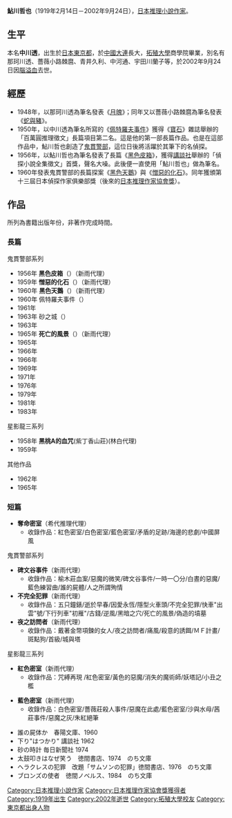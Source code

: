 {{NoteTA
|1=zh-tw:鮎;zh-cn:鲇;
}}
{{Infobox writer
| name          = 鮎川 哲也
| birth_name    = 中川 透
| birth_date    = 1919年2月14日
| birth_place   = {{JPN}}[[東京府|東京府]][[東京市|東京市]][[豐島區|豐島區]][[巢鴨|巢鴨]]
| death_date    = 2002年9月24日
| death_place   = 
| occupation    = [[小說家|小說家]]
| nationality  = {{JPN}}
| ethnicity    = 
| citizenship  = 
| education    = [[拓殖大學|拓殖大學]]
| period        = 1948年 - 2002年
| genre         = [[推理小說|推理小說]]
| subject       = 
| movement      = 
| notableworks = 《[[黑色皮箱|黑色皮箱]]》
| awards        = [[日本推理作家協会賞|日本探偵作家クラブ賞]]（1960年）
}}
{{Japanese|japanese=鮎川 哲也|kana=あゆかわ てつや|romaji=Ayukawa Tetsuya}}
'''鮎川哲也'''（1919年2月14日－2002年9月24日），[[日本|日本]][[推理小說|推理小說]][[作家|作家]]。

==生平==
本名'''中川透'''，出生於[[日本|日本]][[東京都|東京都]]，於[[中國|中國]][[大連|大連]]長大，[[拓殖大學|拓殖大學]]商學院畢業，別名有那珂川透、薔薇小路棘麿、青井久利、中河通、宇田川蘭子等，於2002年9月24日因[[腦溢血|腦溢血]]去世。

==經歷==
*1948年，以那珂川透為筆名發表《[[月魄|月魄]]》；同年又以薔薇小路棘麿為筆名發表《[[蛇與豬|蛇與豬]]》。
*1950年，以中川透為筆名所寫的《[[佩特羅夫事件|佩特羅夫事件]]》獲得《[[寶石|寶石]]》雜誌舉辦的「百萬圓推理徵文」長篇項目第二名。這是他的第一部長篇作品。也是在這部作品中，鮎川哲也創造了[[鬼貫警部|鬼貫警部]]，這位日後將活躍於其筆下的名偵探。
*1956年，以鮎川哲也為筆名發表了長篇《[[黑色皮箱|黑色皮箱]]》，獲得[[講談社|講談社]]舉辦的「偵探小說全集徵文」首獎，聲名大噪。此後便一直使用「鮎川哲也」做為筆名。
*1960年發表鬼貫警部的長篇探案《[[黑色天鵝|黑色天鵝]]》與《[[憎惡的化石|憎惡的化石]]》。同年獲頒第十三屆日本偵探作家俱樂部獎（後來的[[日本推理作家協會獎|日本推理作家協會獎]]）。

==作品==
所列為書籍出版年份，非著作完成時間。
===長篇===
;鬼貫警部系列
* 1956年 '''黑色皮箱'''（{{lang|ja|黒いトランク}}）（新雨代理）
* 1959年 '''憎惡的化石'''（{{lang|ja|憎悪の化石}}）（新雨代理）
* 1960年 '''黑色天鵝'''（{{lang|ja|黒い白鳥}}）（新雨代理）
* 1960年 佩特羅夫事件（{{lang|ja|ペトロフ事件}}）
* 1961年 {{lang|ja|人それを情死と呼ぶ}}
* 1963年 砂之城（{{lang|ja|砂の城}}）
* 1963年 {{lang|ja|偽りの墳墓}}
* 1965年 '''死亡的風景'''（{{lang|ja|死のある風景}}）（新雨代理）
* 1965年 {{lang|ja|宛先不明}}
* 1966年 {{lang|ja|準急ながら}}
* 1966年 {{lang|ja|積木の塔}}
* 1969年 {{lang|ja|鍵孔のない扉}}
* 1971年 {{lang|ja|風の証言}}
* 1976年 {{lang|ja|戌神はなにを見たか}}
* 1979年 {{lang|ja|沈黙の函}}
* 1981年 {{lang|ja|王を探せ}}
* 1983年 {{lang|ja|死びとの座}}
;星影龍三系列
* 1958年 '''黑桃A的血咒'''(紫丁香山莊){{lang|ja|りら荘事件}}(林白代理)
* 1959年 {{lang|ja|白の恐怖}}

;其他作品
* 1962年 {{lang|ja|翳ある墓標}}
* 1965年 {{lang|ja|死者を笞打て}}

===短篇===
*'''奪命密室'''（希代推理代理）
**收錄作品：紅色密室/白色密室/藍色密室/矛盾的足跡/海邊的悲劇/中國屏風

;鬼貫警部系列
*'''碑文谷事件'''（新雨代理）
**收錄作品：榆木莊血案/惡魔的微笑/碑文谷事件/一時一〇分/白晝的惡魔/藍色練習曲/誰的屍體/人之所謂殉情
*'''不完全犯罪'''（新雨代理）
**收錄作品：五只鐘錶/逝於早春/因愛永恆/隱型火車頭/不完全犯罪/快車"出雲"號/下行列車"初雁"/古錢/逆風/黑暗之穴/死亡的風景/偽造的墳墓
*'''夜之訪問者'''（新雨代理）
**收錄作品：戴著金幣項鍊的女人/夜之訪問者/痛風/殺意的誘餌/ＭＦ計畫/斑點狗/首級/城與塔

;星影龍三系列
*'''紅色密室'''（新雨代理）
**收錄作品：咒縛再現 /紅色密室/黃色的惡魔/消失的魔術師/妖塔記/小丑之檻

*'''藍色密室'''（新雨代理）
**收錄作品：白色密室/薔薇莊殺人事件/惡魔在此處/藍色密室/沙與水母/茜莊事件/惡魔之灰/朱紅絕筆

*誰の屍体か　春陽文庫、1960　
*下り"はつかり" 講談社 1962  
*砂の時計 毎日新聞社 1974  
*太鼓叩きはなぜ笑う　徳間書店、1974　のち文庫　　　
*ヘラクレスの犯罪　改題「サムソンの犯罪」徳間書店、1976　のち文庫　　　
*ブロンズの使者　徳間ノベルス、1984　のち文庫　




{{DEFAULTSORT:Ayukawa, Tetsuya}}
[[Category:日本推理小說作家|Category:日本推理小說作家]]
[[Category:日本推理作家協會獎獲得者|Category:日本推理作家協會獎獲得者]]
[[Category:1919年出生|Category:1919年出生]]
[[Category:2002年逝世|Category:2002年逝世]]
[[Category:拓殖大學校友|Category:拓殖大學校友]]
[[Category:東京都出身人物|Category:東京都出身人物]]